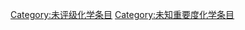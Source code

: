 {{empty category}}


[[Category:未评级化学条目|Category:未评级化学条目]]
[[Category:未知重要度化学条目|Category:未知重要度化学条目]]